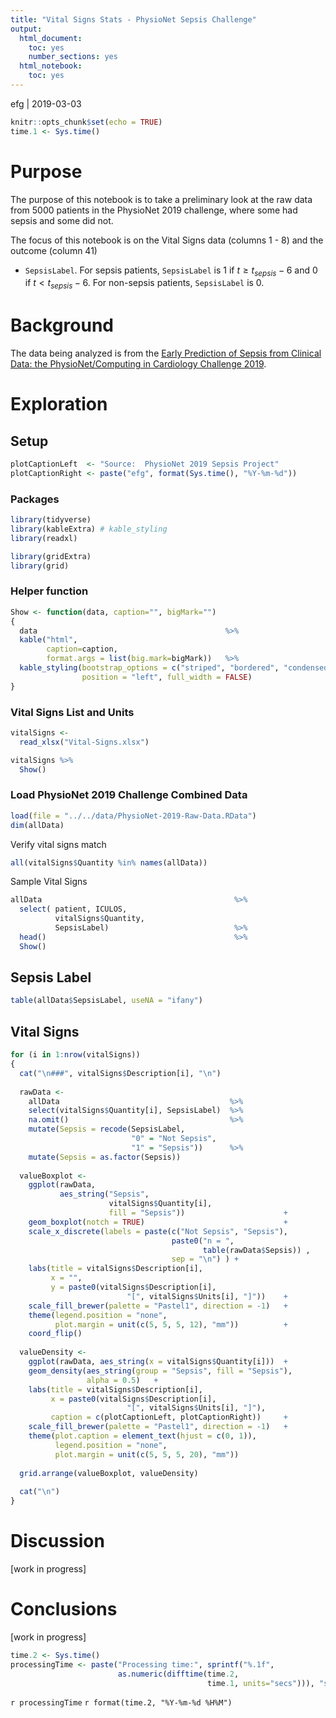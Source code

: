 ```yaml
---
title: "Vital Signs Stats - PhysioNet Sepsis Challenge"
output:
  html_document:
    toc: yes
    number_sections: yes
  html_notebook:
    toc: yes
---
```


<style type="text/css">
div#TOC li {
    list-style:none;
    background-image:none;
    background-repeat:none;
    background-position:0;
}
</style>

efg | 2019-03-03

```r
knitr::opts_chunk$set(echo = TRUE)
time.1 <- Sys.time()
```

# Purpose

The purpose of this notebook is to take a preliminary look at the raw data from 5000 patients in the PhysioNet 2019 challenge, where some had sepsis and some did not.  

The focus of this notebook is on the Vital Signs data (columns 1 - 8) and the outcome (column 41)

* `SepsisLabel`.  For sepsis patients, `SepsisLabel` is 1 if $t \ge t_{sepsis} - 6$ and 0 if $t < t_{sepsis} - 6$. For non-sepsis patients, `SepsisLabel` is 0. 

# Background

The data being analyzed is from the [Early Prediction of Sepsis from Clinical Data: the PhysioNet/Computing in Cardiology Challenge 2019](https://physionet.org/challenge/2019/).

# Exploration

## Setup

```r
plotCaptionLeft  <- "Source:  PhysioNet 2019 Sepsis Project"
plotCaptionRight <- paste("efg", format(Sys.time(), "%Y-%m-%d"))
```

### Packages

```r
library(tidyverse)
library(kableExtra) # kable_styling
library(readxl)

library(gridExtra)
library(grid)
```

### Helper function

```r
Show <- function(data, caption="", bigMark="")
{
  data                                          %>%
  kable("html",
        caption=caption,
        format.args = list(big.mark=bigMark))   %>%
  kable_styling(bootstrap_options = c("striped", "bordered", "condensed"),
                position = "left", full_width = FALSE)
}
```
            
### Vital Signs List and Units
           
```r
vitalSigns <- 
  read_xlsx("Vital-Signs.xlsx") 

vitalSigns %>%
  Show()
```

### Load PhysioNet 2019 Challenge Combined Data

```r
load(file = "../../data/PhysioNet-2019-Raw-Data.RData")
dim(allData)
```

Verify vital signs match

```r
all(vitalSigns$Quantity %in% names(allData))
```

Sample Vital Signs

```r
allData                                           %>%
  select( patient, ICULOS, 
          vitalSigns$Quantity,
          SepsisLabel)                            %>%
  head()                                          %>%
  Show()  
```

## Sepsis Label

```r
table(allData$SepsisLabel, useNA = "ifany")
```

## Vital Signs

```r
for (i in 1:nrow(vitalSigns))
{
  cat("\n###", vitalSigns$Description[i], "\n")
  
  rawData <- 
    allData                                      %>%
    select(vitalSigns$Quantity[i], SepsisLabel)  %>%
    na.omit()                                    %>%
    mutate(Sepsis = recode(SepsisLabel,
                           "0" = "Not Sepsis",
                           "1" = "Sepsis"))      %>%
    mutate(Sepsis = as.factor(Sepsis))
   
  valueBoxplot <- 
    ggplot(rawData, 
           aes_string("Sepsis", 
                      vitalSigns$Quantity[i], 
                      fill = "Sepsis"))                      +
    geom_boxplot(notch = TRUE)                               +
    scale_x_discrete(labels = paste(c("Not Sepsis", "Sepsis"),
                                    paste0("n = ", 
                                           table(rawData$Sepsis)) , 
                                    sep = "\n") ) +
    labs(title = vitalSigns$Description[i],
         x = "",
         y = paste0(vitalSigns$Description[i], 
                          "[", vitalSigns$Units[i], "]"))    +
    scale_fill_brewer(palette = "Pastel1", direction = -1)   +
    theme(legend.position = "none",
          plot.margin = unit(c(5, 5, 5, 12), "mm"))          +
    coord_flip()
  
  valueDensity <- 
    ggplot(rawData, aes_string(x = vitalSigns$Quantity[i]))  +
    geom_density(aes_string(group = "Sepsis", fill = "Sepsis"), 
                 alpha = 0.5)   +
    labs(title = vitalSigns$Description[i],
         x = paste0(vitalSigns$Description[i], 
                          "[", vitalSigns$Units[i], "]"),
         caption = c(plotCaptionLeft, plotCaptionRight))     +
    scale_fill_brewer(palette = "Pastel1", direction = -1)   +
    theme(plot.caption = element_text(hjust = c(0, 1)),
          legend.position = "none",
          plot.margin = unit(c(5, 5, 5, 20), "mm"))
  
  grid.arrange(valueBoxplot, valueDensity)
  
  cat("\n")
}
```

# Discussion

[work in progress]

# Conclusions

[work in progress]

```r
time.2 <- Sys.time()
processingTime <- paste("Processing time:", sprintf("%.1f",
                        as.numeric(difftime(time.2,
                                            time.1, units="secs"))), "secs\n")
```

`r processingTime`
`r format(time.2, "%Y-%m-%d %H%M")`                                     